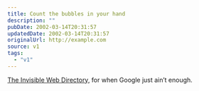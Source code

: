```yaml
---
title: Count the bubbles in your hand
description: ""
pubDate: 2002-03-14T20:31:57
updatedDate: 2002-03-14T20:31:57
originalUrl: http://example.com
source: v1
tags:
  - "v1"
---
```


[The Invisible Web Directory][1], for when Google just ain&#8217;t enough.

[1]: http://www.invisible-web.net/
